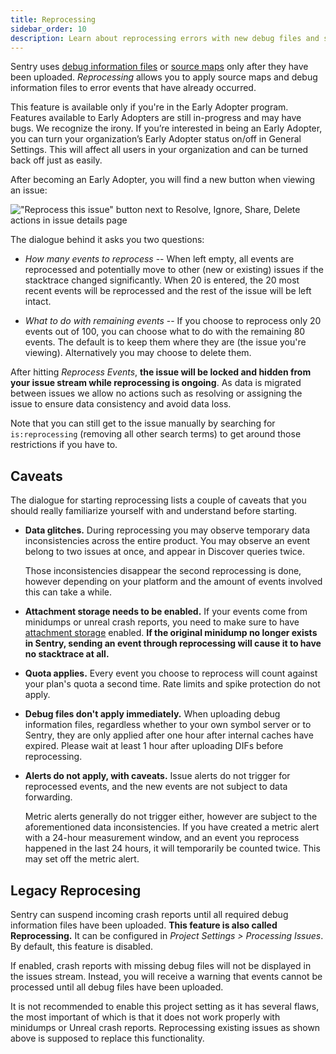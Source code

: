 ```yaml
---
title: Reprocessing
sidebar_order: 10
description: Learn about reprocessing errors with new debug files and source maps.
---
```


Sentry uses [debug information
files](/platforms/native/data-management/debug-files/) or
[source maps](/platforms/javascript/sourcemaps/) only after they have been uploaded. _Reprocessing_ allows you to apply source maps and debug information files to error events that have already occurred.

<Note>

This feature is available only if you're in the Early Adopter program. Features available to Early Adopters are still in-progress and may have bugs. We recognize the irony.
If you’re interested in being an Early Adopter, you can turn your organization’s Early Adopter status on/off in General Settings. This will affect all users in your organization and can be turned back off just as easily.

</Note>

After becoming an Early Adopter, you will find a new button when viewing an issue:

!["Reprocess this issue" button next to Resolve, Ignore, Share, Delete actions in issue details page](reprocessing-btn.png)

The dialogue behind it asks you two questions:

* _How many events to reprocess_ -- When left empty, all events are reprocessed
  and potentially move to other (new or existing) issues if the stacktrace
  changed significantly. When 20 is entered, the 20 most recent events will be
  reprocessed and the rest of the issue will be left intact.

* _What to do with remaining events_ -- If you choose to reprocess only 20
  events out of 100, you can choose what to do with the remaining 80 events.
  The default is to keep them where they are (the issue you're viewing).
  Alternatively you may choose to delete them.

After hitting _Reprocess Events_, **the issue will be locked and hidden from
your issue stream while reprocessing is ongoing**. As data is migrated between
issues we allow no actions such as resolving or assigning the issue to ensure
data consistency and avoid data loss.

Note that you can still get to the issue manually by searching for
`is:reprocessing` (removing all other search terms) to get around those
restrictions if you have to.

## Caveats

The dialogue for starting reprocessing lists a couple of caveats that you
should really familiarize yourself with and understand before starting.

* **Data glitches.** During reprocessing you may observe temporary data
  inconsistencies across the entire product. You may observe an event belong to
  two issues at once, and appear in Discover queries twice.

  Those inconsistencies disappear the second reprocessing is done, however
  depending on your platform and the amount of events involved this can take a
  while.

* **Attachment storage needs to be enabled.** If your events come from
  minidumps or unreal crash reports, you need to make sure to have [attachment
  storage](/platforms/native/enriching-events/attachments/#crash-reports-and-privacy)
  enabled. **If the original minidump no longer exists in Sentry, sending an
  event through reprocessing will cause it to have no stacktrace at all.**

* **Quota applies.** Every event you choose to reprocess will count against
  your plan's quota a second time. Rate limits and spike protection do not
  apply.

* **Debug files don't apply immediately.** When uploading debug information
  files, regardless whether to your own symbol server or to Sentry, they are
  only applied after one hour after internal caches have expired. Please wait
  at least 1 hour after uploading DIFs before reprocessing.

* **Alerts do not apply, with caveats.** Issue alerts do not trigger for
  reprocessed events, and the new events are not subject to data forwarding.

  Metric alerts generally do not trigger either, however are subject to the
  aforementioned data inconsistencies. If you have created a metric alert with
  a 24-hour measurement window, and an event you reprocess happened in the last
  24 hours, it will temporarily be counted twice. This may set off the metric
  alert.

## Legacy Reprocesing

Sentry can suspend incoming crash reports until all required debug information
files have been uploaded. **This feature is also called Reprocessing.** It can
be configured in _Project Settings > Processing Issues_. By default, this
feature is disabled.

If enabled, crash reports with missing debug files will not be displayed in the
issues stream. Instead, you will receive a warning that events cannot be
processed until all debug files have been uploaded.

It is not recommended to enable this project setting as it has several flaws,
the most important of which is that it does not work properly with minidumps or
Unreal crash reports. Reprocessing existing issues as shown above is supposed
to replace this functionality.
